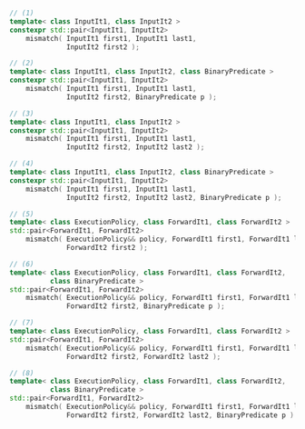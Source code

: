 ```cpp
// (1)
template< class InputIt1, class InputIt2 >
constexpr std::pair<InputIt1, InputIt2>
    mismatch( InputIt1 first1, InputIt1 last1,
              InputIt2 first2 );

// (2)
template< class InputIt1, class InputIt2, class BinaryPredicate >
constexpr std::pair<InputIt1, InputIt2>
    mismatch( InputIt1 first1, InputIt1 last1,
              InputIt2 first2, BinaryPredicate p );

// (3)
template< class InputIt1, class InputIt2 >
constexpr std::pair<InputIt1, InputIt2>
    mismatch( InputIt1 first1, InputIt1 last1,
              InputIt2 first2, InputIt2 last2 );

// (4)
template< class InputIt1, class InputIt2, class BinaryPredicate >
constexpr std::pair<InputIt1, InputIt2>
    mismatch( InputIt1 first1, InputIt1 last1,
              InputIt2 first2, InputIt2 last2, BinaryPredicate p );

// (5)
template< class ExecutionPolicy, class ForwardIt1, class ForwardIt2 >
std::pair<ForwardIt1, ForwardIt2>
    mismatch( ExecutionPolicy&& policy, ForwardIt1 first1, ForwardIt1 last1,
              ForwardIt2 first2 );

// (6)
template< class ExecutionPolicy, class ForwardIt1, class ForwardIt2,
          class BinaryPredicate >
std::pair<ForwardIt1, ForwardIt2>
    mismatch( ExecutionPolicy&& policy, ForwardIt1 first1, ForwardIt1 last1,
              ForwardIt2 first2, BinaryPredicate p );

// (7)
template< class ExecutionPolicy, class ForwardIt1, class ForwardIt2 >
std::pair<ForwardIt1, ForwardIt2>
    mismatch( ExecutionPolicy&& policy, ForwardIt1 first1, ForwardIt1 last1,
              ForwardIt2 first2, ForwardIt2 last2 );

// (8)
template< class ExecutionPolicy, class ForwardIt1, class ForwardIt2,
          class BinaryPredicate >
std::pair<ForwardIt1, ForwardIt2>
    mismatch( ExecutionPolicy&& policy, ForwardIt1 first1, ForwardIt1 last1,
              ForwardIt2 first2, ForwardIt2 last2, BinaryPredicate p )
```
